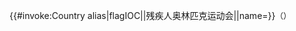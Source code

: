 {{#invoke:Country alias|flagIOC|{{{1}}}|{{{2|}}}残疾人奥林匹克运动会||name={{{name|}}}}}<span style="font-size:90%;">（{{trim|{{{1}}}}}）</span><noinclude>{{documentation}}[[Category:奥运会模板|{{PAGENAME}}]]</noinclude>